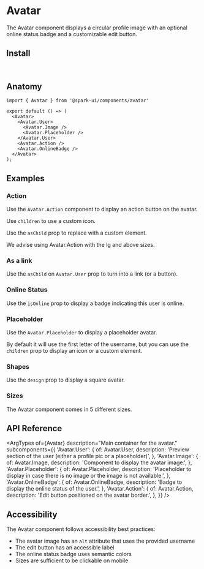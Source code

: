
<Meta of={stories} />

# Avatar

The Avatar component displays a circular profile image with an optional online status badge and a customizable edit button.

<Canvas of={stories.Default} />

## Install

```sh
npm install @spark-ui/components
```

## Anatomy

```tsx
import { Avatar } from '@spark-ui/components/avatar'

export default () => (
  <Avatar>
    <Avatar.User>
      <Avatar.Image />
      <Avatar.Placeholder />
    </Avatar.User>
    <Avatar.Action />
    <Avatar.OnlineBadge />
  </Avatar>
);
```

## Examples

### Action

Use the `Avatar.Action` component to display an action button on the avatar.

Use `children` to use a custom icon.

Use the `asChild` prop to replace with a custom element.

We advise using Avatar.Action with the lg and above sizes.

<Canvas of={stories.Actions} />

### As a link

Use the `asChild` on `Avatar.User` prop to turn into a link (or a button).

<Canvas of={stories.AsLink} />

### Online Status

Use the `isOnline` prop to display a badge indicating this user is online.

<Canvas of={stories.WithOnlineStatus} />

### Placeholder

Use the `Avatar.Placeholder` to display a placeholder avatar.

By default it will use the first letter of the username, but you can use the `children` prop to display an icon or a custom element.

<Canvas of={stories.Placeholder} />

### Shapes

Use the `design` prop to display a square avatar.

<Canvas of={stories.Shapes} />

### Sizes

The Avatar component comes in 5 different sizes.

<Canvas of={stories.Sizes} />

## API Reference

<ArgTypes
  of={Avatar}
  description="Main container for the avatar."
  subcomponents={{
    'Avatar.User': {
      of: Avatar.User,
      description: 'Preview section of the user (either a profile pic or a placeholder)',
    },
    'Avatar.Image': {
      of: Avatar.Image,
      description: 'Component to display the avatar image.',
    },
    'Avatar.Placeholder': {
      of: Avatar.Placeholder,
      description: 'Placeholder to display in case there is no image or the image is not available.',
    },
    'Avatar.OnlineBadge': {
      of: Avatar.OnlineBadge,
      description: 'Badge to display the online status of the user.',
    },
    'Avatar.Action': {
      of: Avatar.Action,
      description: 'Edit button positioned on the avatar border.',
    },
  }}
/>


## Accessibility

<A11yReport of="avatar" />

The Avatar component follows accessibility best practices:

- The avatar image has an `alt` attribute that uses the provided username
- The edit button has an accessible label
- The online status badge uses semantic colors
- Sizes are sufficient to be clickable on mobile 
